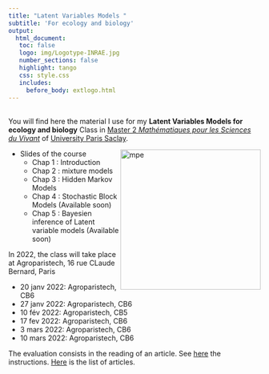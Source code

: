 ```yaml
---
title: "Latent Variables Models "
subtitle: 'For ecology and biology'
output: 
  html_document:
   toc: false
   logo: img/Logotype-INRAE.jpg
   number_sections: false
   highlight: tango
   css: style.css
   includes:
     before_body: extlogo.html
---
```


<br>
You will find here the material I use for my **Latent Variables Models for ecology and biology** Class  in [Master 2  *Mathématiques pour les Sciences du Vivant*](https://sites.google.com/view/m2-msv/) of [University Paris Saclay](https://www.universite-paris-saclay.fr/en/education/master/mathematics-and-applications/m2-mathematiques-pour-les-sciences-du-vivant). 

<img src="img/HMM.png" alt="mpe" width = "280px" align="right"> </img>

  * Slides of the course
    * Chap 1 : Introduction [<i class="fa fa-download"></i>](LatentVariablesModels/chap1_LVM_Intro.pdf)
    * Chap 2 : mixture models [<i class="fa fa-download"></i>](LatentVariablesModels/chap2_LVM_Mixtures.pdf)
    * Chap 3 : Hidden Markov Models  [<i class="fa fa-download"></i>](LatentVariablesModels/chap3_LVM_HMM.pdf)
    * Chap 4 : Stochastic Block Models (Available soon)
    * Chap 5 : Bayesien inference of Latent variable models (Available soon)

   

    
In 2022, the class will take place at Agroparistech, 16 rue CLaude Bernard, Paris

  * 20 janv 2022: Agroparistech, CB6 
  * 27 janv 2022: Agroparistech, CB6 
  * 10 fév 2022:  Agroparistech, CB5 
  * 17 fev 2022:  Agroparistech, CB6 
  * 3 mars 2022: Agroparistech, CB6
  * 10 mars 2022: Agroparistech, CB6
  
The evaluation consists in the reading of an article. 
See [here](LatentVariablesModels/InstructionLectureArticle2022.pdf) the instructions. 
[Here](LatentVariablesModels/Articles_lecture_2022.zip)   is the list of  articles.


